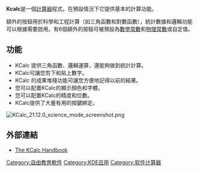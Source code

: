 {{Infobox_Software
|name = KCalc
|logo = [[File:Breezeicons-apps-48-accessories-calculator.svg|48px]]
|screenshot = [[File:KCalc_21.12.0_simple_mode_screenshot.png|250px]]
|caption = KCalc 21.12.0 (default view)
|developer = Klaus Niederkrüger, Bernd Johannes Wuebben, The KDE Team
|latest_release_version = 21.12.0
|latest_release_date = {{Release date and age|2021|12|02}}
|operating_system = [[Unix-like|Unix-like]]
|genre = [[數學|數學]]、[[計算器|計算器]]
|license = [[GNU_General_Public_License|GPL]]
|website = [http://utils.kde.org/projects/kcalc utils.kde.org]
}}
'''Kcalc'''是一個[[計算器|計算器]]程式。在預設情況下它提供基本的計算功能。

額外的按鈕用於科學和工程計算（如三角函數和對數函數），統計數據和邏輯功能可以根據需要啟用。有6個額外的按鈕可被預設為[[數學常數|數學常數]]和[[物理常數|物理常數]]或自定值。

== 功能 ==

* KCalc 提供三角函數、邏輯運算，還能夠做到統計計算。
* KCalc可讓您剪下和貼上數字。
* KCalc 的成果堆棧功能可讓您方便地記得以前的結果。
* 您可以配置KCalc的顯示顏色和字體。
* 您可以配置KCalc的精度和位數。
* KCalc提供了大量有用的按鍵綁定。

[[File:KCalc_21.12.0_science_mode_screenshot.png|thumb]]
{{clear|left}}

== 外部連結 ==
*[http://docs.kde.org/stable/en/kdeutils/kcalc/index.html The KCalc Handbook] {{Wayback|url=http://docs.kde.org/stable/en/kdeutils/kcalc/index.html |date=20141024000611 }}

{{KDE}}

[[Category:自由教育軟件|Category:自由教育軟件]]
[[Category:KDE应用|Category:KDE应用]]
[[Category:软件计算器|Category:软件计算器]]